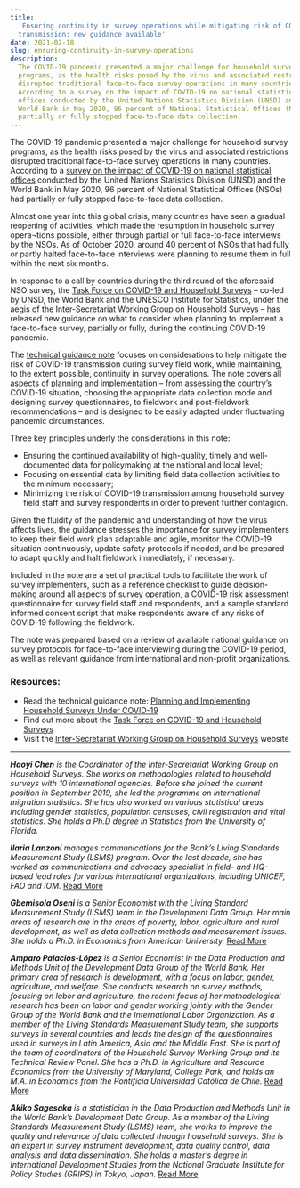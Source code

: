 ```yaml
---
title:
  'Ensuring continuity in survey operations while mitigating risk of COVID-19
  transmission: new guidance available'
date: 2021-02-18
slug: ensuring-continuity-in-survey-operations
description:
  The COVID-19 pandemic presented a major challenge for household survey
  programs, as the health risks posed by the virus and associated restrictions
  disrupted traditional face-to-face survey operations in many countries.
  According to a survey on the impact of COVID-19 on national statistical
  offices conducted by the United Nations Statistics Division (UNSD) and the
  World Bank in May 2020, 96 percent of National Statistical Offices (NSOs) had
  partially or fully stopped face-to-face data collection.
---
```


The COVID-19 pandemic presented a major challenge for household survey programs,
as the health risks posed by the virus and associated restrictions disrupted
traditional face-to-face survey operations in many countries. According to a
[survey on the impact of COVID-19 on national statistical offices](https://covid-19-response.unstatshub.org/statistical-programmes/covid19-nso-survey/)
conducted by the United Nations Statistics Division (UNSD) and the World Bank in
May 2020, 96 percent of National Statistical Offices (NSOs) had partially or
fully stopped face-to-face data collection.

Almost one year into this global crisis, many countries have seen a gradual
reopening of activities, which made the resumption in household survey
opera¬tions possible, either through partial or full face-to-face interviews by
the NSOs. As of October 2020, around 40 percent of NSOs that had fully or partly
halted face-to-face interviews were planning to resume them in full within the
next six months.

In response to a call by countries during the third round of the aforesaid NSO
survey, the
[Task Force on COVID-19 and Household Surveys](https://unstats.un.org/iswghs/task-forces/covid-19-and-household-surveys/)
– co-led by UNSD, the World Bank and the UNESCO Institute for Statistics, under
the aegis of the Inter-Secretariat Working Group on Household Surveys – has
released new guidance on what to consider when planning to implement a
face-to-face survey, partially or fully, during the continuing COVID-19
pandemic.

The
[technical guidance note](https://unstats.un.org/iswghs/news/docs/COVID-19_TechnicalGNote_final.pdf)
focuses on considerations to help mitigate the risk of COVID-19 transmission
during survey field work, while maintaining, to the extent possible, continuity
in survey operations. The note covers all aspects of planning and implementation
– from assessing the country’s COVID-19 situation, choosing the appropriate data
collection mode and designing survey questionnaires, to fieldwork and
post-fieldwork recommendations – and is designed to be easily adapted under
fluctuating pandemic circumstances.

Three key principles underly the considerations in this note:

- Ensuring the continued availability of high-quality, timely and
  well-documented data for policymaking at the national and local level;
- Focusing on essential data by limiting field data collection activities to the
  minimum necessary;
- Minimizing the risk of COVID-19 transmission among household survey field
  staff and survey respondents in order to prevent further contagion.

Given the fluidity of the pandemic and understanding of how the virus affects
lives, the guidance stresses the importance for survey implementers to keep
their field work plan adaptable and agile, monitor the COVID-19 situation
continuously, update safety protocols if needed, and be prepared to adapt
quickly and halt fieldwork immediately, if necessary.

Included in the note are a set of practical tools to facilitate the work of
survey implementers, such as a reference checklist to guide decision-making
around all aspects of survey operation, a COVID-19 risk assessment questionnaire
for survey field staff and respondents, and a sample standard informed consent
script that make respondents aware of any risks of COVID-19 following the
fieldwork.

The note was prepared based on a review of available national guidance on survey
protocols for face-to-face interviewing during the COVID-19 period, as well as
relevant guidance from international and non-profit organizations.

### Resources:

- Read the technical guidance note:
  [Planning and Implementing Household Surveys Under COVID-19](https://unstats.un.org/iswghs/news/docs/COVID-19_TechnicalGNote_final.pdf)
- Find out more about the
  [Task Force on COVID-19 and Household Surveys](https://unstats.un.org/iswghs/task-forces/covid-19-and-household-surveys/)
- Visit the
  [Inter-Secretariat Working Group on Household Surveys](https://unstats.un.org/iswghs)
  website

---

_**Haoyi Chen** is the Coordinator of the Inter-Secretariat Working Group on
Household Surveys. She works on methodologies related to household surveys with
10 international agencies. Before she joined the current position in September
2019, she led the programme on international migration statistics. She has also
worked on various statistical areas including gender statistics, population
censuses, civil registration and vital statistics. She holds a Ph.D degree in
Statistics from the University of Florida._

_**Ilaria Lanzoni** manages communications for the Bank’s Living Standards
Measurement Study (LSMS) program. Over the last decade, she has worked as
communications and advocacy specialist in field- and HQ-based lead roles for
various international organizations, including UNICEF, FAO and IOM._
[Read More](https://blogs.worldbank.org/team/ilaria-lanzoni)

_**Gbemisola Oseni** is a Senior Economist with the Living Standard Measurement
Study (LSMS) team in the Development Data Group. Her main areas of research are
in the areas of poverty, labor, agriculture and rural development, as well as
data collection methods and measurement issues. She holds a Ph.D. in Economics
from American University._
[Read More](https://blogs.worldbank.org/team/gbemisola-oseni)

_**Amparo Palacios-López** is a Senior Economist in the Data Production and
Methods Unit of the Development Data Group of the World Bank. Her primary area
of research is development, with a focus on labor, gender, agriculture, and
welfare. She conducts research on survey methods, focusing on labor and
agriculture, the recent focus of her methodological research has been on labor
and gender working jointly with the Gender Group of the World Bank and the
International Labor Organization. As a member of the Living Standards
Measurement Study team, she supports surveys in several countries and leads the
design of the questionnaires used in surveys in Latin America, Asia and the
Middle East. She is part of the team of coordinators of the Household Survey
Working Group and its Technical Review Panel. She has a Ph.D. in Agriculture and
Resource Economics from the University of Maryland, College Park, and holds an
M.A. in Economics from the Pontificia Universidad Católica de Chile._
[Read More](https://blogs.worldbank.org/team/amparo-palacios-lopez)

_**Akiko Sagesaka** is a statistician in the Data Production and Methods Unit in
the World Bank’s Development Data Group. As a member of the Living Standards
Measurement Study (LSMS) team, she works to improve the quality and relevance of
data collected through household surveys. She is an expert in survey instrument
development, data quality control, data analysis and data dissemination. She
holds a master’s degree in International Development Studies from the National
Graduate Institute for Policy Studies (GRIPS) in Tokyo, Japan._
[Read More](https://blogs.worldbank.org/team/akiko-sagesaka)
